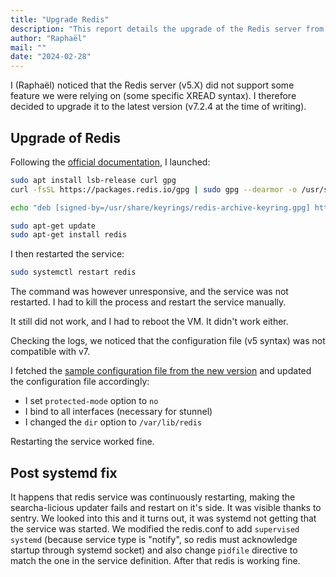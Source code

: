 ```yaml
---
title: "Upgrade Redis"
description: "This report details the upgrade of the Redis server from v5.x to v7.2.4, including troubleshooting issues with unresponsive commands and reboots. It covers updating the configuration file for compatibility and fixing systemd service restart problems."
author: "Raphaël"
mail: ""
date: "2024-02-28"
---
```


I (Raphaël) noticed that the Redis server (v5.X) did not support some feature we were relying on (some specific XREAD syntax).
I therefore decided to upgrade it to the latest version (v7.2.4 at the time of writing).

## Upgrade of Redis

Following the [official documentation](https://redis.io/docs/install/install-redis/install-redis-on-linux/), I launched:

```bash
sudo apt install lsb-release curl gpg
curl -fsSL https://packages.redis.io/gpg | sudo gpg --dearmor -o /usr/share/keyrings/redis-archive-keyring.gpg

echo "deb [signed-by=/usr/share/keyrings/redis-archive-keyring.gpg] https://packages.redis.io/deb $(lsb_release -cs) main" | sudo tee /etc/apt/sources.list.d/redis.list

sudo apt-get update
sudo apt-get install redis
```

I then restarted the service:

```bash
sudo systemctl restart redis
```

The command was however unresponsive, and the service was not restarted. I had to kill the process and restart the service manually.

It still did not work, and I had to reboot the VM. It didn't work either.

Checking the logs, we noticed that the configuration file (v5 syntax) was not compatible with v7.

I fetched the [sample configuration file from the new version](https://github.com/redis/redis/blob/7.2.4/redis.conf) and updated the configuration file accordingly:

- I set `protected-mode` option to `no`
- I bind to all interfaces (necessary for stunnel)
- I changed the `dir` option to `/var/lib/redis`

Restarting the service worked fine.

## Post systemd fix

It happens that redis service was continuously restarting, making the searcha-licious updater fails and restart on it's side. It was visible thanks to sentry.
We looked into this and it turns out, it was systemd not getting that the service was started. We modified the redis.conf to add `supervised systemd` (because service type is "notify", so redis must acknowledge startup through systemd socket) and also change `pidfile` directive to match the one in the service definition.
After that redis is working fine.